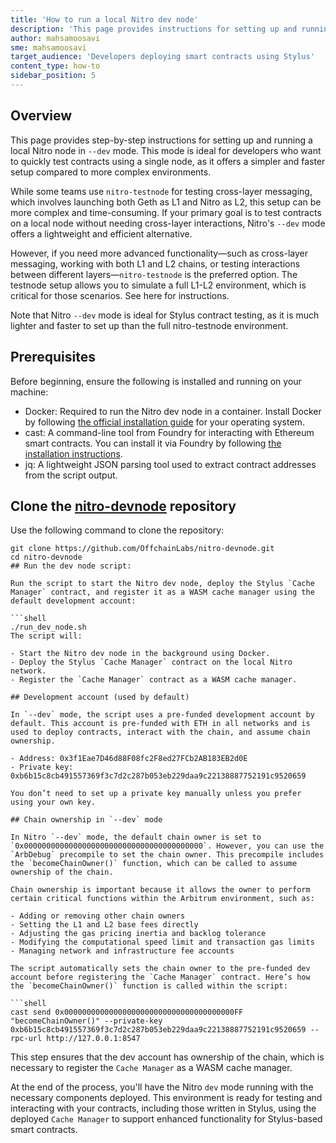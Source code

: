 ```yaml
---
title: 'How to run a local Nitro dev node'
description: 'This page provides instructions for setting up and running a local Nitro dev node for contract testing and development.'
author: mahsamoosavi
sme: mahsamoosavi
target_audience: 'Developers deploying smart contracts using Stylus'
content_type: how-to
sidebar_position: 5
---
```



<PublicPreviewBannerPartial />

## Overview

This page provides step-by-step instructions for setting up and running a local Nitro node in `--dev` mode. This mode is ideal for developers who want to quickly test contracts using a single node, as it offers a simpler and faster setup compared to more complex environments.

While some teams use `nitro-testnode` for testing cross-layer messaging, which involves launching both Geth as L1 and Nitro as L2, this setup can be more complex and time-consuming. If your primary goal is to test contracts on a local node without needing cross-layer interactions, Nitro's `--dev` mode offers a lightweight and efficient alternative.

However, if you need more advanced functionality—such as cross-layer messaging, working with both L1 and L2 chains, or testing interactions between different layers—`nitro-testnode` is the preferred option. The testnode setup allows you to simulate a full L1-L2 environment, which is critical for those scenarios. See here for instructions.

Note that Nitro `--dev` mode is ideal for Stylus contract testing, as it is much lighter and faster to set up than the full nitro-testnode environment.

## Prerequisites

Before beginning, ensure the following is installed and running on your machine:

- Docker: Required to run the Nitro dev node in a container. Install Docker by following [the official installation guide](https://docs.docker.com/get-started/get-docker/) for your operating system.
- cast: A command-line tool from Foundry for interacting with Ethereum smart contracts. You can install it via Foundry by following [the installation instructions](https://book.getfoundry.sh/getting-started/installation).
- jq: A lightweight JSON parsing tool used to extract contract addresses from the script output.

## Clone the [nitro-devnode](https://github.com/OffchainLabs/nitro-devnode) repository

Use the following command to clone the repository:

```shell
git clone https://github.com/OffchainLabs/nitro-devnode.git
cd nitro-devnode
## Run the dev node script:

Run the script to start the Nitro dev node, deploy the Stylus `Cache Manager` contract, and register it as a WASM cache manager using the default development account:

```shell
./run_dev_node.sh
The script will:

- Start the Nitro dev node in the background using Docker.
- Deploy the Stylus `Cache Manager` contract on the local Nitro network.
- Register the `Cache Manager` contract as a WASM cache manager.

## Development account (used by default)

In `--dev` mode, the script uses a pre-funded development account by default. This account is pre-funded with ETH in all networks and is used to deploy contracts, interact with the chain, and assume chain ownership.

- Address: 0x3f1Eae7D46d88F08fc2F8ed27FCb2AB183EB2d0E
- Private key: 0xb6b15c8cb491557369f3c7d2c287b053eb229daa9c22138887752191c9520659

You don’t need to set up a private key manually unless you prefer using your own key.

## Chain ownership in `--dev` mode

In Nitro `--dev` mode, the default chain owner is set to `0x0000000000000000000000000000000000000000`. However, you can use the `ArbDebug` precompile to set the chain owner. This precompile includes the `becomeChainOwner()` function, which can be called to assume ownership of the chain.

Chain ownership is important because it allows the owner to perform certain critical functions within the Arbitrum environment, such as:

- Adding or removing other chain owners
- Setting the L1 and L2 base fees directly
- Adjusting the gas pricing inertia and backlog tolerance
- Modifying the computational speed limit and transaction gas limits
- Managing network and infrastructure fee accounts

The script automatically sets the chain owner to the pre-funded dev account before registering the `Cache Manager` contract. Here’s how the `becomeChainOwner()` function is called within the script:

```shell
cast send 0x00000000000000000000000000000000000000FF "becomeChainOwner()" --private-key 0xb6b15c8cb491557369f3c7d2c287b053eb229daa9c22138887752191c9520659 --rpc-url http://127.0.0.1:8547
```

This step ensures that the dev account has ownership of the chain, which is necessary to register the `Cache Manager` as a WASM cache manager.

At the end of the process, you'll have the Nitro `dev` mode running with the necessary components deployed. This environment is ready for testing and interacting with your contracts, including those written in Stylus, using the deployed `Cache Manager` to support enhanced functionality for Stylus-based smart contracts.

